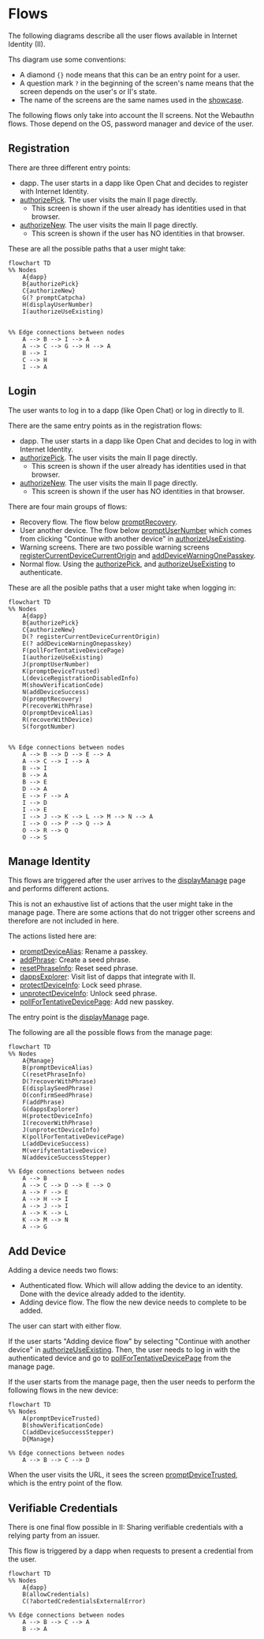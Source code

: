 # Flows

The following diagrams describe all the user flows available in Internet Identity (II).

Ths diagram use some conventions:

- A diamond `{}` node means that this can be an entry point for a user.
- A question mark `?` in the beginning of the screen's name means that the screen depends on the user's or II's state.
- The name of the screens are the same names used in the [showcase](https://dfinity.github.io/internet-identity/).

The following flows only take into account the II screens. Not the Webauthn flows. Those depend on the OS, password manager and device of the user.

## Registration

There are three different entry points:

- dapp. The user starts in a dapp like Open Chat and decides to register with Internet Identity.
- [authorizePick](https://dfinity.github.io/internet-identity/authorizePick/). The user visits the main II page directly.
  - This screen is shown if the user already has identities used in that browser.
- [authorizeNew](https://dfinity.github.io/internet-identity/authorizeNew/). The user visits the main II page directly.
  - This screen is shown if the user has NO identities in that browser.

These are all the possible paths that a user might take:

```mermaid
flowchart TD
%% Nodes
    A{dapp}
    B{authorizePick}
    C{authorizeNew}
    G(? promptCatpcha)
    H(displayUserNumber)
    I(authorizeUseExisting)


%% Edge connections between nodes
    A --> B --> I --> A
    A --> C --> G --> H --> A
    B --> I
    C --> H
    I --> A
```

## Login

The user wants to log in to a dapp (like Open Chat) or log in directly to II.

There are the same entry points as in the registration flows:

- dapp. The user starts in a dapp like Open Chat and decides to log in with Internet Identity.
- [authorizePick](https://dfinity.github.io/internet-identity/authorizePick/). The user visits the main II page directly.
  - This screen is shown if the user already has identities used in that browser.
- [authorizeNew](https://dfinity.github.io/internet-identity/authorizeNew/). The user visits the main II page directly.
  - This screen is shown if the user has NO identities in that browser.

There are four main groups of flows:

- Recovery flow. The flow below [promptRecovery](https://dfinity.github.io/internet-identity/promptRecovery/).
- User another device. The flow below [promptUserNumber](https://dfinity.github.io/internet-identity/promptUserNumber/) which comes from clicking "Continue with another device" in [authorizeUseExisting](https://dfinity.github.io/internet-identity/authorizeUseExisting/).
- Warning screens. There are two possible warning screens [registerCurrentDeviceCurrentOrigin](https://dfinity.github.io/internet-identity/registerCurrentDeviceCurrentOrigin/) and [addDeviceWarningOnePasskey](https://dfinity.github.io/internet-identity/addDeviceWarningOnePasskey/).
- Normal flow. Using the [authorizePick](https://dfinity.github.io/internet-identity/authorizePick/), and [authorizeUseExisting](https://dfinity.github.io/internet-identity/authorizeUseExisting/) to authenticate.

These are all the posible paths that a user might take when logging in:

```mermaid
flowchart TD
%% Nodes
    A{dapp}
    B{authorizePick}
    C{authorizeNew}
    D(? registerCurrentDeviceCurrentOrigin)
    E(? addDeviceWarningOnepasskey)
    F(pollForTentativeDevicePage)
    I(authorizeUseExisting)
    J(promptUserNumber)
    K(promptDeviceTrusted)
    L(deviceRegistrationDisabledInfo)
    M(showVerificationCode)
    N(addDeviceSuccess)
    O(promptRecovery)
    P(recoverWithPhrase)
    Q(promptDeviceAlias)
    R(recoverWithDevice)
    S(forgotNumber)


%% Edge connections between nodes
    A --> B --> D --> E --> A
    A --> C --> I --> A
    B --> I
    B --> A
    B --> E
    D --> A
    E --> F --> A
    I --> D
    I --> E
    I --> J --> K --> L --> M --> N --> A
    I --> O --> P --> Q --> A
    O --> R --> Q
    O --> S
```

## Manage Identity

This flows are triggered after the user arrives to the [displayManage](https://dfinity.github.io/internet-identity/displayManage/) page and performs different actions.

This is not an exhaustive list of actions that the user might take in the manage page. There are some actions that do not trigger other screens and therefore are not included in here.

The actions listed here are:

- [promptDeviceAlias](https://dfinity.github.io/internet-identity/promptDeviceAlias/): Rename a passkey.
- [addPhrase](https://dfinity.github.io/internet-identity/addPhrase/): Create a seed phrase.
- [resetPhraseInfo](https://dfinity.github.io/internet-identity/resetPhraseInfo/): Reset seed phrase.
- [dappsExplorer](https://dfinity.github.io/internet-identity/dappsExplorer/): Visit list of dapps that integrate with II.
- [protectDeviceInfo](https://dfinity.github.io/internet-identity/protectDeviceInfo/): Lock seed phrase.
- [unprotectDeviceInfo](https://dfinity.github.io/internet-identity/unprotectDeviceInfo/): Unlock seed phrase.
- [pollForTentativeDevicePage](https://dfinity.github.io/internet-identity/pollForTentativeDevicePage/): Add new passkey.

The entry point is the [displayManage](https://dfinity.github.io/internet-identity/displayManage/) page.

The following are all the possible flows from the manage page:

```mermaid
flowchart TD
%% Nodes
    A{Manage}
    B(promptDeviceAlias)
    C(resetPhraseInfo)
    D(?recoverWithPhrase)
    E(displaySeedPhrase)
    O(confirmSeedPhrase)
    F(addPhrase)
    G(dappsExplorer)
    H(protectDeviceInfo)
    I(recoverWithPhrase)
    J(unprotectDeviceInfo)
    K(pollForTentativeDevicePage)
    L(addDeviceSuccess)
    M(verifytentativeDevice)
    N(addeviceSuccessStepper)

%% Edge connections between nodes
    A --> B
    A --> C --> D --> E --> O
    A --> F --> E
    A --> H --> I
    A --> J --> I
    A --> K --> L
    K --> M --> N
    A --> G
```

## Add Device

Adding a device needs two flows:

- Authenticated flow. Which will allow adding the device to an identity. Done with the device already added to the identity.
- Adding device flow. The flow the new device needs to complete to be added.

The user can start with either flow.

If the user starts "Adding device flow" by selecting "Continue with another device" in [authorizeUseExisting](https://dfinity.github.io/internet-identity/authorizeUseExisting/). Then, the user needs to log in with the authenticated device and go to [pollForTentativeDevicePage](https://dfinity.github.io/internet-identity/pollForTentativeDevicePage/) from the manage page.

If the user starts from the manage page, then the user needs to perform the following flows in the new device:

```mermaid
flowchart TD
%% Nodes
    A(promptDeviceTrusted)
    B(showVerificationCode)
    C(addDeviceSuccessStepper)
    D{Manage}

%% Edge connections between nodes
    A --> B --> C --> D
```

When the user visits the URL, it sees the screen [promptDeviceTrusted](https://dfinity.github.io/internet-identity/promptDeviceTrusted/), which is the entry point of the flow.

## Verifiable Credentials

There is one final flow possible in II: Sharing verifiable credentials with a relying party from an issuer.

This flow is triggered by a dapp when requests to present a credential from the user.

```mermaid
flowchart TD
%% Nodes
    A{dapp}
    B(allowCredentials)
    C(?abortedCredentialsExternalError)

%% Edge connections between nodes
    A --> B --> C --> A
    B --> A
```
